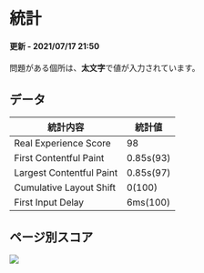 
# 統計
#### 更新 - 2021/07/17 21:50

問題がある個所は、**太文字**で値が入力されています。

## データ
| 統計内容     | 統計値 | 
| ------------ | ---- |
| Real Experience Score | 98 |
| First Contentful Paint | 0.85s(93) |
| Largest Contentful Paint | 0.85s(97) |
| Cumulative Layout Shift | 0(100) |
| First Input Delay | 6ms(100) |

## ページ別スコア
<Bleed>
  <Image src="/analytics/2021-07-17.png" width={638} height={515} layout="intrinsic" />
</Bleed>
